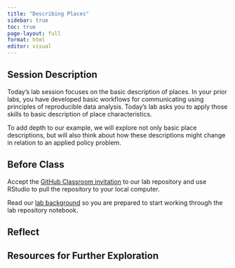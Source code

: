 ```yaml
---
title: "Describing Places"
sidebar: true
toc: true
page-layout: full
format: html
editor: visual
---
```


## Session Description

Today's lab session focuses on the basic description of places. In your prior labs, you have developed basic workflows for communicating using principles of reproducible data analysis. Today's lab asks you to apply those skills to basic description of place characteristics.

To add depth to our example, we will explore not only basic place descriptions, but will also think about how these descriptions might change in relation to an applied policy problem.

## Before Class

Accept the [GitHub Classroom invitation](https://classroom.github.com/a/f9phgn1X) to our lab repository and use RStudio to pull the repository to your local computer.

Read our [lab background](../assignments/labs/04_describing.qmd) so you are prepared to start working through the lab repository notebook.

## Reflect

## Resources for Further Exploration
